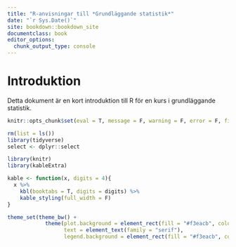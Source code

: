 ```yaml
--- 
title: "R-anvisningar till *Grundläggande statistik*"
date: "`r Sys.Date()`"
site: bookdown::bookdown_site
documentclass: book
editor_options: 
  chunk_output_type: console
---
```


# Introduktion

Detta dokument är en kort introduktion till R för en kurs i grundläggande statistik.

```r
knitr::opts_chunk$set(eval = T, message = F, warning = F, error = F, fig.height = 3.5, fig.align = "center")
```

```r
rm(list = ls())
library(tidyverse)
select <- dplyr::select
```

```r
library(knitr)
library(kableExtra)

kable <- function(x, digits = 4){
  x %>% 
    kbl(booktabs = T, digits = digits) %>% 
    kable_styling(full_width = F)
}
```

```r
theme_set(theme_bw() + 
            theme(plot.background = element_rect(fill = "#f3eacb", color = "#f3eacb"),
                  text = element_text(family = "serif"),
                  legend.background = element_rect(fill = "#f3eacb", color = "black")))
```

          